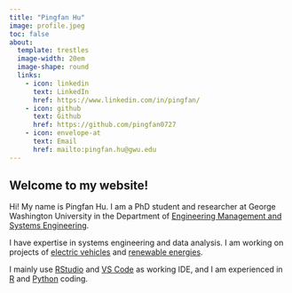 ```yaml
---
title: "Pingfan Hu"
image: profile.jpeg
toc: false
about:
  template: trestles
  image-width: 20em
  image-shape: round
  links:
    - icon: linkedin
      text: LinkedIn
      href: https://www.linkedin.com/in/pingfan/
    - icon: github
      text: Github
      href: https://github.com/pingfan0727
    - icon: envelope-at
      text: Email
      href: mailto:pingfan.hu@gwu.edu
---
```


## Welcome to my website!

Hi! My name is Pingfan Hu. I am a PhD student and researcher at George Washington University in the Department of [Engineering Management and Systems Engineering](https://www.emse.seas.gwu.edu).

I have expertise in systems engineering and data analysis. I am working on projects of [electric vehicles](https://pingfan.quarto.pub/pev-project/) and [renewable energies](https://pingfan.quarto.pub/emse-6572-final-project/).

I mainly use [RStudio](https://posit.co/download/rstudio-desktop/) and [VS Code](https://code.visualstudio.com) as working IDE, and I am experienced in [R](https://www.r-project.org) and [Python](https://www.python.org) coding.
